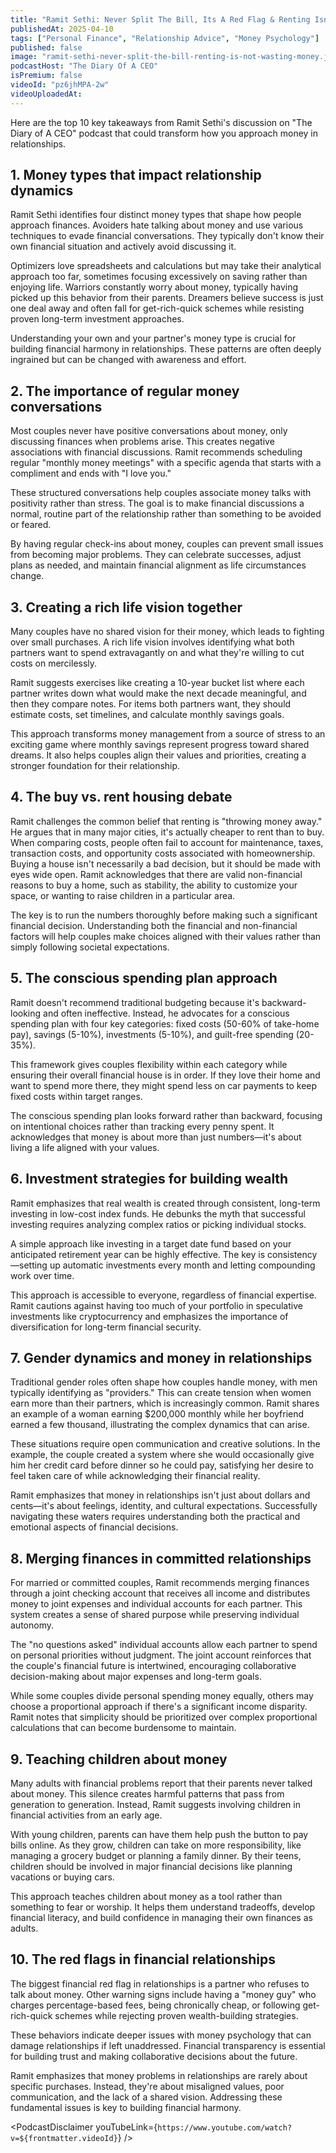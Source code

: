 ```yaml
---
title: "Ramit Sethi: Never Split The Bill, Its A Red Flag & Renting Isnt Wasting Money!"
publishedAt: 2025-04-10
tags: ["Personal Finance", "Relationship Advice", "Money Psychology"]
published: false
image: "ramit-sethi-never-split-the-bill-renting-is-not-wasting-money.jpg"
podcastHost: "The Diary Of A CEO"
isPremium: false
videoId: "pz6jhMPA-2w"
videoUploadedAt: 
---
```



<PodcastSummaryPageLayout frontmatter={frontmatter}>

Here are the top 10 key takeaways from Ramit Sethi's discussion on "The Diary of A CEO" podcast that could transform how you approach money in relationships.

## 1. Money types that impact relationship dynamics
Ramit Sethi identifies four distinct money types that shape how people approach finances. Avoiders hate talking about money and use various techniques to evade financial conversations. They typically don't know their own financial situation and actively avoid discussing it.

Optimizers love spreadsheets and calculations but may take their analytical approach too far, sometimes focusing excessively on saving rather than enjoying life. Warriors constantly worry about money, typically having picked up this behavior from their parents. Dreamers believe success is just one deal away and often fall for get-rich-quick schemes while resisting proven long-term investment approaches.

Understanding your own and your partner's money type is crucial for building financial harmony in relationships. These patterns are often deeply ingrained but can be changed with awareness and effort.

## 2. The importance of regular money conversations
Most couples never have positive conversations about money, only discussing finances when problems arise. This creates negative associations with financial discussions. Ramit recommends scheduling regular "monthly money meetings" with a specific agenda that starts with a compliment and ends with "I love you."

These structured conversations help couples associate money talks with positivity rather than stress. The goal is to make financial discussions a normal, routine part of the relationship rather than something to be avoided or feared.

By having regular check-ins about money, couples can prevent small issues from becoming major problems. They can celebrate successes, adjust plans as needed, and maintain financial alignment as life circumstances change.

## 3. Creating a rich life vision together
Many couples have no shared vision for their money, which leads to fighting over small purchases. A rich life vision involves identifying what both partners want to spend extravagantly on and what they're willing to cut costs on mercilessly.

Ramit suggests exercises like creating a 10-year bucket list where each partner writes down what would make the next decade meaningful, and then they compare notes. For items both partners want, they should estimate costs, set timelines, and calculate monthly savings goals.

This approach transforms money management from a source of stress to an exciting game where monthly savings represent progress toward shared dreams. It also helps couples align their values and priorities, creating a stronger foundation for their relationship.

## 4. The buy vs. rent housing debate
Ramit challenges the common belief that renting is "throwing money away." He argues that in many major cities, it's actually cheaper to rent than to buy. When comparing costs, people often fail to account for maintenance, taxes, transaction costs, and opportunity costs associated with homeownership.
Buying a house isn't necessarily a bad decision, but it should be made with eyes wide open. Ramit acknowledges that there are valid non-financial reasons to buy a home, such as stability, the ability to customize your space, or wanting to raise children in a particular area.

The key is to run the numbers thoroughly before making such a significant financial decision. Understanding both the financial and non-financial factors will help couples make choices aligned with their values rather than simply following societal expectations.

## 5. The conscious spending plan approach
Ramit doesn't recommend traditional budgeting because it's backward-looking and often ineffective. Instead, he advocates for a conscious spending plan with four key categories: fixed costs (50-60% of take-home pay), savings (5-10%), investments (5-10%), and guilt-free spending (20-35%).

This framework gives couples flexibility within each category while ensuring their overall financial house is in order. If they love their home and want to spend more there, they might spend less on car payments to keep fixed costs within target ranges.

The conscious spending plan looks forward rather than backward, focusing on intentional choices rather than tracking every penny spent. It acknowledges that money is about more than just numbers—it's about living a life aligned with your values.

## 6. Investment strategies for building wealth
Ramit emphasizes that real wealth is created through consistent, long-term investing in low-cost index funds. He debunks the myth that successful investing requires analyzing complex ratios or picking individual stocks.

A simple approach like investing in a target date fund based on your anticipated retirement year can be highly effective. The key is consistency—setting up automatic investments every month and letting compounding work over time.

This approach is accessible to everyone, regardless of financial expertise. Ramit cautions against having too much of your portfolio in speculative investments like cryptocurrency and emphasizes the importance of diversification for long-term financial security.

## 7. Gender dynamics and money in relationships
Traditional gender roles often shape how couples handle money, with men typically identifying as "providers." This can create tension when women earn more than their partners, which is increasingly common. Ramit shares an example of a woman earning $200,000 monthly while her boyfriend earned a few thousand, illustrating the complex dynamics that can arise.

These situations require open communication and creative solutions. In the example, the couple created a system where she would occasionally give him her credit card before dinner so he could pay, satisfying her desire to feel taken care of while acknowledging their financial reality.

Ramit emphasizes that money in relationships isn't just about dollars and cents—it's about feelings, identity, and cultural expectations. Successfully navigating these waters requires understanding both the practical and emotional aspects of financial decisions.

## 8. Merging finances in committed relationships
For married or committed couples, Ramit recommends merging finances through a joint checking account that receives all income and distributes money to joint expenses and individual accounts for each partner. This system creates a sense of shared purpose while preserving individual autonomy.

The "no questions asked" individual accounts allow each partner to spend on personal priorities without judgment. The joint account reinforces that the couple's financial future is intertwined, encouraging collaborative decision-making about major expenses and long-term goals.

While some couples divide personal spending money equally, others may choose a proportional approach if there's a significant income disparity. Ramit notes that simplicity should be prioritized over complex proportional calculations that can become burdensome to maintain.

## 9. Teaching children about money
Many adults with financial problems report that their parents never talked about money. This silence creates harmful patterns that pass from generation to generation. Instead, Ramit suggests involving children in financial activities from an early age.

With young children, parents can have them help push the button to pay bills online. As they grow, children can take on more responsibility, like managing a grocery budget or planning a family dinner. By their teens, children should be involved in major financial decisions like planning vacations or buying cars.

This approach teaches children about money as a tool rather than something to fear or worship. It helps them understand tradeoffs, develop financial literacy, and build confidence in managing their own finances as adults.

## 10. The red flags in financial relationships
The biggest financial red flag in relationships is a partner who refuses to talk about money. Other warning signs include having a "money guy" who charges percentage-based fees, being chronically cheap, or following get-rich-quick schemes while rejecting proven wealth-building strategies.

These behaviors indicate deeper issues with money psychology that can damage relationships if left unaddressed. Financial transparency is essential for building trust and making collaborative decisions about the future.

Ramit emphasizes that money problems in relationships are rarely about specific purchases. Instead, they're about misaligned values, poor communication, and the lack of a shared vision. Addressing these fundamental issues is key to building financial harmony.

<PodcastDisclaimer youTubeLink={`https://www.youtube.com/watch?v=${frontmatter.videoId}`} />

</PodcastSummaryPageLayout>
